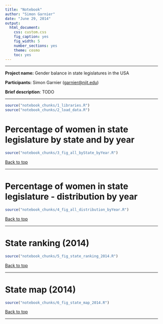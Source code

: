 ```yaml
---
title: "Notebook"
author: "Simon Garnier"
date: "June 29, 2014"
output:
  html_document:
    css: custom.css
    fig_caption: yes
    fig_width: 5
    number_sections: yes
    theme: cosmo
    toc: yes
---
```


---

**Project name:** Gender balance in state legislatures in the USA

**Participants:** Simon Garnier (<garnier@njit.edu>)

**Brief description**: TODO

---

```r
source("notebook_chunks/1_libraries.R")
source("notebook_chunks/2_load_data.R")
```

# Percentage of women in state legislature by state and by year
```r
source("notebook_chunks/3_fig_all_byState_byYear.R")
```

[Back to top]("#")

---

# Percentage of women in state legislature - distribution by year
```r
source("notebook_chunks/4_fig_all_distribution_byYear.R")
```

[Back to top]("#")

---

# State ranking (2014)
```r
source("notebook_chunks/5_fig_state_ranking_2014.R")
```

[Back to top]("#")

---

# State map (2014)
```r
source("notebook_chunks/6_fig_state_map_2014.R")
```

[Back to top]("#")

---









